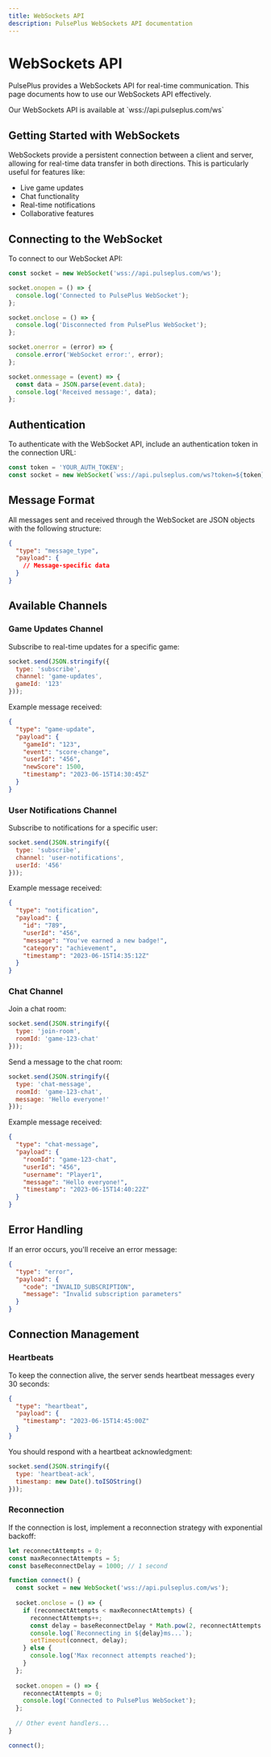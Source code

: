 ```yaml
---
title: WebSockets API
description: PulsePlus WebSockets API documentation
---
```



# WebSockets API

PulsePlus provides a WebSockets API for real-time communication. This page documents how to use our WebSockets API effectively.

<Callout type="info">
  Our WebSockets API is available at `wss://api.pulseplus.com/ws`
</Callout>

## Getting Started with WebSockets

WebSockets provide a persistent connection between a client and server, allowing for real-time data transfer in both directions. This is particularly useful for features like:

- Live game updates
- Chat functionality
- Real-time notifications
- Collaborative features

## Connecting to the WebSocket

To connect to our WebSocket API:

```javascript
const socket = new WebSocket('wss://api.pulseplus.com/ws');

socket.onopen = () => {
  console.log('Connected to PulsePlus WebSocket');
};

socket.onclose = () => {
  console.log('Disconnected from PulsePlus WebSocket');
};

socket.onerror = (error) => {
  console.error('WebSocket error:', error);
};

socket.onmessage = (event) => {
  const data = JSON.parse(event.data);
  console.log('Received message:', data);
};
```

## Authentication

To authenticate with the WebSocket API, include an authentication token in the connection URL:

```javascript
const token = 'YOUR_AUTH_TOKEN';
const socket = new WebSocket(`wss://api.pulseplus.com/ws?token=${token}`);
```

## Message Format

All messages sent and received through the WebSocket are JSON objects with the following structure:

```json
{
  "type": "message_type",
  "payload": {
    // Message-specific data
  }
}
```

## Available Channels

### Game Updates Channel

Subscribe to real-time updates for a specific game:

```javascript
socket.send(JSON.stringify({
  type: 'subscribe',
  channel: 'game-updates',
  gameId: '123'
}));
```

Example message received:

```json
{
  "type": "game-update",
  "payload": {
    "gameId": "123",
    "event": "score-change",
    "userId": "456",
    "newScore": 1500,
    "timestamp": "2023-06-15T14:30:45Z"
  }
}
```

### User Notifications Channel

Subscribe to notifications for a specific user:

```javascript
socket.send(JSON.stringify({
  type: 'subscribe',
  channel: 'user-notifications',
  userId: '456'
}));
```

Example message received:

```json
{
  "type": "notification",
  "payload": {
    "id": "789",
    "userId": "456",
    "message": "You've earned a new badge!",
    "category": "achievement",
    "timestamp": "2023-06-15T14:35:12Z"
  }
}
```

### Chat Channel

Join a chat room:

```javascript
socket.send(JSON.stringify({
  type: 'join-room',
  roomId: 'game-123-chat'
}));
```

Send a message to the chat room:

```javascript
socket.send(JSON.stringify({
  type: 'chat-message',
  roomId: 'game-123-chat',
  message: 'Hello everyone!'
}));
```

Example message received:

```json
{
  "type": "chat-message",
  "payload": {
    "roomId": "game-123-chat",
    "userId": "456",
    "username": "Player1",
    "message": "Hello everyone!",
    "timestamp": "2023-06-15T14:40:22Z"
  }
}
```

## Error Handling

If an error occurs, you'll receive an error message:

```json
{
  "type": "error",
  "payload": {
    "code": "INVALID_SUBSCRIPTION",
    "message": "Invalid subscription parameters"
  }
}
```

## Connection Management

### Heartbeats

To keep the connection alive, the server sends heartbeat messages every 30 seconds:

```json
{
  "type": "heartbeat",
  "payload": {
    "timestamp": "2023-06-15T14:45:00Z"
  }
}
```

You should respond with a heartbeat acknowledgment:

```javascript
socket.send(JSON.stringify({
  type: 'heartbeat-ack',
  timestamp: new Date().toISOString()
}));
```

### Reconnection

If the connection is lost, implement a reconnection strategy with exponential backoff:

```javascript
let reconnectAttempts = 0;
const maxReconnectAttempts = 5;
const baseReconnectDelay = 1000; // 1 second

function connect() {
  const socket = new WebSocket('wss://api.pulseplus.com/ws');
  
  socket.onclose = () => {
    if (reconnectAttempts < maxReconnectAttempts) {
      reconnectAttempts++;
      const delay = baseReconnectDelay * Math.pow(2, reconnectAttempts - 1);
      console.log(`Reconnecting in ${delay}ms...`);
      setTimeout(connect, delay);
    } else {
      console.log('Max reconnect attempts reached');
    }
  };
  
  socket.onopen = () => {
    reconnectAttempts = 0;
    console.log('Connected to PulsePlus WebSocket');
  };
  
  // Other event handlers...
}

connect();
``` 